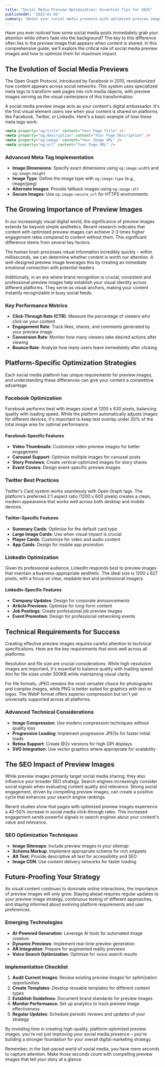 ```yaml
---
title: "Social Media Preview Optimization: Essential Tips for 2025"
publishedAt: "2025-01-01"
summary: "Boost your social media presence with optimized preview images. Learn platform-specific strategies for Facebook, Twitter & LinkedIn, plus the latest technical requirements for maximum impact."
---
```


Have you ever noticed how some social media posts immediately grab your attention while others fade into the background? The key to this difference often lies in the preview image that appears when content is shared. In this comprehensive guide, we'll explore the critical role of social media preview images and how to optimize them for maximum impact.

## The Evolution of Social Media Previews

The Open Graph Protocol, introduced by Facebook in 2010, revolutionized how content appears across social networks. This system uses specialized meta tags to transform web pages into rich media objects, with preview images serving as the visual centerpiece of this transformation.

A social media preview image acts as your content's digital ambassador. It's the first visual element users see when your content is shared on platforms like Facebook, Twitter, or LinkedIn. Here's a basic example of how these meta tags work:

```html
<meta property="og:title" content="Your Page Title" />
<meta property="og:description" content="Your Page Description" />
<meta property="og:image" content="Your Image URL" />
<meta property="og:url" content="Your Page URL" />
```

### Advanced Meta Tag Implementation

- **Image Dimensions**: Specify exact dimensions using `og:image:width` and `og:image:height`
- **Image Type**: Define the image type with `og:image:type` (e.g., image/jpeg)
- **Alternate Images**: Provide fallback images using `og:image:alt`
- **Secure Images**: Use `og:image:secure_url` for HTTPS environments

## The Growing Importance of Preview Images

In our increasingly visual digital world, the significance of preview images extends far beyond simple aesthetics. Recent research indicates that content with optimized preview images can achieve 2-3 times higher engagement rates compared to content without them. This significant difference stems from several key factors:

The human brain processes visual information incredibly quickly – within milliseconds, we can determine whether content is worth our attention. A well-designed preview image leverages this by creating an immediate emotional connection with potential readers.

Additionally, in an era where brand recognition is crucial, consistent and professional preview images help establish your visual identity across different platforms. They serve as visual anchors, making your content instantly recognizable in busy social feeds.

### Key Performance Metrics

- **Click-Through Rate (CTR)**: Measure the percentage of viewers who click on your content
- **Engagement Rate**: Track likes, shares, and comments generated by your preview image
- **Conversion Rate**: Monitor how many viewers take desired actions after viewing
- **Bounce Rate**: Analyze how many users leave immediately after clicking

## Platform-Specific Optimization Strategies

Each social media platform has unique requirements for preview images, and understanding these differences can give your content a competitive advantage.

### Facebook Optimization

Facebook performs best with images sized at 1200 x 630 pixels, balancing quality with loading speed. While the platform automatically adjusts images for different devices, it's important to keep text overlay under 20% of the total image area for optimal performance.

#### Facebook-Specific Features

- **Video Thumbnails**: Customize video preview images for better engagement
- **Carousel Support**: Optimize multiple images for carousel posts
- **Story Previews**: Create vertical-optimized images for story shares
- **Event Covers**: Design event-specific preview images

### Twitter Best Practices

Twitter's Card system works seamlessly with Open Graph tags. The platform's preferred 2:1 aspect ratio (1200 x 600 pixels) creates a clean, modern appearance that works well across both desktop and mobile devices.

#### Twitter-Specific Features

- **Summary Cards**: Optimize for the default card type
- **Large Image Cards**: Use when visual impact is crucial
- **Player Cards**: Customize for video and audio content
- **App Cards**: Design for mobile app promotion

### LinkedIn Optimization

Given its professional audience, LinkedIn responds best to preview images that maintain a business-appropriate aesthetic. The ideal size is 1200 x 627 pixels, with a focus on clear, readable text and professional imagery.

#### LinkedIn-Specific Features

- **Company Updates**: Design for corporate announcements
- **Article Previews**: Optimize for long-form content
- **Job Postings**: Create professional job preview images
- **Event Promotion**: Design for professional networking events

## Technical Requirements for Success

Creating effective preview images requires careful attention to technical specifications. Here are the key requirements that work well across all platforms:

Resolution and file size are crucial considerations. While high-resolution images are important, it's essential to balance quality with loading speed. Aim for file sizes under 500KB while maintaining visual clarity.

For file formats, JPEG remains the most versatile choice for photographs and complex images, while PNG is better suited for graphics with text or logos. The WebP format offers superior compression but isn't yet universally supported across all platforms.

### Advanced Technical Considerations

- **Image Compression**: Use modern compression techniques without quality loss
- **Progressive Loading**: Implement progressive JPEGs for faster initial loads
- **Retina Support**: Create @2x versions for high-DPI displays
- **SVG Integration**: Use vector graphics where appropriate for scalability

## The SEO Impact of Preview Images

While preview images primarily target social media sharing, they also influence your broader SEO strategy. Search engines increasingly consider social signals when evaluating content quality and relevance. Strong social engagement, driven by compelling preview images, can create a positive cycle that enhances your search engine rankings.

Recent studies show that pages with optimized preview images experience a 40-50% increase in social media click-through rates. This increased engagement sends powerful signals to search engines about your content's value and relevance.

### SEO Optimization Techniques

- **Image Sitemaps**: Include preview images in your sitemap
- **Schema Markup**: Implement appropriate schema for rich snippets
- **Alt Text**: Provide descriptive alt text for accessibility and SEO
- **Image CDN**: Use content delivery networks for faster loading

## Future-Proofing Your Strategy

As visual content continues to dominate online interactions, the importance of preview images will only grow. Staying ahead requires regular updates to your preview image strategy, continuous testing of different approaches, and staying informed about evolving platform requirements and user preferences.

### Emerging Technologies

- **AI-Powered Generation**: Leverage AI tools for automated image creation
- **Dynamic Previews**: Implement real-time preview generation
- **AR Integration**: Prepare for augmented reality previews
- **Voice Search Optimization**: Optimize for voice search results

### Implementation Checklist

1. **Audit Current Images**: Review existing preview images for optimization opportunities
2. **Create Templates**: Develop reusable templates for different content types
3. **Establish Guidelines**: Document brand standards for preview images
4. **Monitor Performance**: Set up analytics to track preview image effectiveness
5. **Regular Updates**: Schedule periodic reviews and updates of your strategy

By investing time in creating high-quality, platform-optimized preview images, you're not just improving your social media presence – you're building a stronger foundation for your overall digital marketing strategy.

Remember, in the fast-paced world of social media, you have mere seconds to capture attention. Make those seconds count with compelling preview images that tell your story at a glance.
